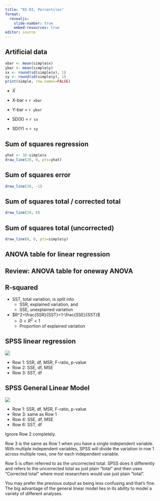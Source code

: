 ```yaml
---
title: "02-03, Percentiles"
format: 
  revealjs:
    slide-number: true
    embed-resources: true
editor: source
---
```


## Artificial data

```r
xbar <- mean(simple$x)
ybar <- mean(simple$y)
sx <- round(sd(simple$x), 1)
sy <- round(sd(simple$y), 1)
print(simple, row.names=FALSE)
```

-   $\bar{X}$

-   X-bar = `r xbar`
-   Y-bar = `r ybar`
-   SD(X) = `r sx`
-   SD(Y) = `r sy`


## Sum of squares regression

```r
yhat <- 30-simple$x
draw_line(20, 0, pts=yhat)
```

## Sum of squares error

```r
draw_line(30, -1)

```

## Sum of squares total / corrected total

```r
draw_line(20, 0)
```

## Sum of squares total (uncorrected)

```r
draw_line(0, 0, pts=simple$y)
```

## ANOVA table for linear regression

```{=tex}
\begin{matrix}
            &  SS &  df &                  MS &           F-ratio \\
 Regression & SSR &   1 &   MSR=\frac{SSR}{1} & F=\frac{MSR}{MSE} \\
 Error      & SSE & n-2 & MSE=\frac{SSE}{n-2} &                   \\
 Total      & SST & n-1 &                     &
\end{matrix}
```
## Review: ANOVA table for oneway ANOVA

```{=tex}
\begin{matrix}
         &  SS &  df &                    MS &           F-ratio \\
 Between & SSB & k-1 &   MSB=\frac{SSB}{k-1} & F=\frac{MSB}{MSW} \\
 Within  & SSW & n-k & MSW=\frac{SSW}{n-k-1} &                   \\
 Total   & SST & n-1 &                       &
\end{matrix}
```

## R-squared

-   SST, total variation, is split into
    -    SSR, explained variation, and
    -    SSE, unexplained variation
-   $R^2=\frac{SSR}{SST}=1-\frac{SSE}{SST}$
    -    $0 < R^2 < 1$
    -    Proportion of explained variation

## SPSS linear regression

![](../images/simple-regression-02.png)

-   Row 1: SSR, df, MSR, F-ratio, p-value
-   Row 2: SSE, df, MSE
-   Row 3: SST, df

## SPSS General Linear Model

![](../images/simple-regression-01.png)

-   Row 1: SSR, df, MSR, F-ratio, p-value
-   Row 3: same as Row 1
-   Row 4: SSE, df, MSE
-   Row 6: SST, df

::: notes
Ignore Row 2 completely. 

Row 3 is the same as Row 1 when you have a single independent variable. With multiple independent variables, SPSS will divide the variation in row 1 across multiple rows, one for each independent variable.

Row 5 is often referred to as the uncorrected total. SPSS does it differently and refers to the uncorrected total as just plain "total" and then uses "Corrected total" where most researchers would use just plain "total".

You may prefer the previous output as being less confusing and that's fine. The big advantage of the general linear model lies in its ability to model a variety of different analyses.
:::